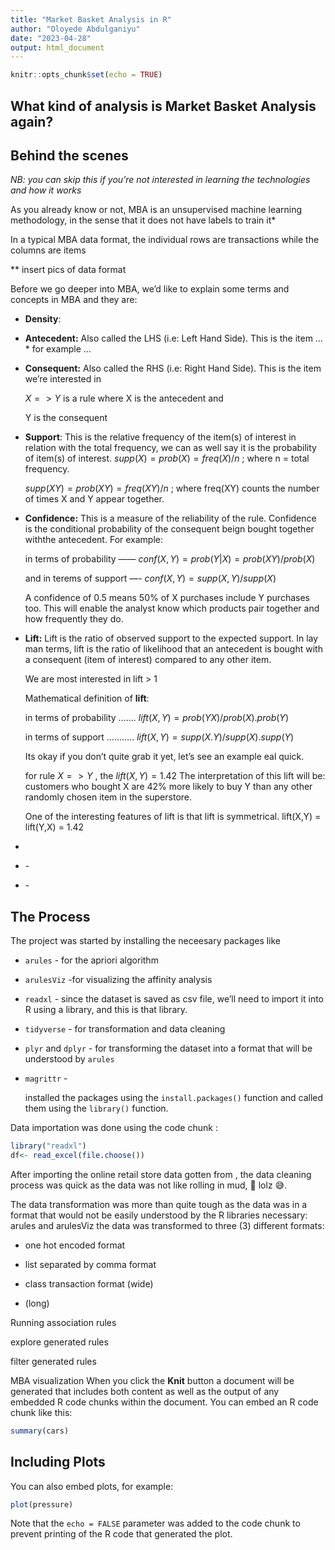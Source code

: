 ```yaml
---
title: "Market Basket Analysis in R"
author: "Oloyede Abdulganiyu"
date: "2023-04-28"
output: html_document
---
```


```r
knitr::opts_chunk$set(echo = TRUE)
```

## What kind of analysis is Market Basket Analysis again?

## Behind the scenes

*NB: you can skip this if you're not interested in learning the technologies and how it works*

As you already know or not, MBA is an unsupervised machine learning methodology, in the sense that it does not have labels to train it\*

In a typical MBA data format, the individual rows are transactions while the columns are items

\*\* insert pics of data format

Before we go deeper into MBA, we'd like to explain some terms and concepts in MBA and they are:

-   **Density**:

-   **Antecedent:** Also called the LHS (i.e: Left Hand Side). This is the item ...\* for example ...

-   **Consequent:** Also called the RHS (i.e: Right Hand Side). This is the item we're interested in

    $X => Y$ is a rule where X is the antecedent and

    Y is the consequent

-   **Support**: This is the relative frequency of the item(s) of interest in relation with the total frequency, we can as well say it is the probability of item(s) of interest. $supp(X) = prob(X) = freq(X)/n$ ; where n = total frequency.

    $supp(XY) = prob(XY) = freq(XY)/n$ ; where freq(XY) counts the number of times X and Y appear together.

-   **Confidence:** This is a measure of the reliability of the rule. Confidence is the conditional probability of the consequent beign bought together withthe antecedent. For example:

    in terms of probability ------ $conf(X,Y) = prob(Y|X) = prob(XY)/prob(X)$

    and in terems of support ---- $conf(X,Y) = supp(X,Y)/ supp(X)$

    A confidence of 0.5 means 50% of X purchases include Y purchases too. This will enable the analyst know which products pair together and how frequently they do.

-   **Lift:** Lift is the ratio of observed support to the expected support. In lay man terms, lift is the ratio of likelihood that an antecedent is bought with a consequent (item of interest) compared to any other item.

    We are most interested in lift \> 1

    Mathematical definition of **lift**:

    in terms of probability ....... $lift(X,Y) = prob(YX)/prob(X).prob(Y)$

    in terms of support ........... $lift(X,Y) = supp(X.Y)/ supp(X).supp(Y)$

    Its okay if you don't quite grab it yet, let's see an example eal quick.

    for rule $X => Y$ , the $lift(X,Y) = 1.42$ The interpretation of this lift will be: customers who bought X are 42% more likely to buy Y than any other randomly chosen item in the superstore.

    One of the interesting features of lift is that lift is symmetrical. lift(X,Y) = lift(Y,X) = 1.42

-   

-   \-

-   \-

## The Process

The project was started by installing the neceesary packages like

-   `arules` - for the apriori algorithm

-   `arulesViz` -for visualizing the affinity analysis

-   `readxl` - since the dataset is saved as csv file, we'll need to import it into R using a library, and this is that library.

-   `tidyverse` - for transformation and data cleaning

-   `plyr` and `dplyr` - for transforming the dataset into a format that will be understood by `arules`

-   `magrittr` -

    installed the packages using the `install.packages()` function and called them using the `library()` function.

Data importation was done using the code chunk :

```r
library("readxl")
df<- read_excel(file.choose())
```

After importing the online retail store data gotten from <link>, the data cleaning process was quick as the data was not like rolling in mud, 🤣 lolz 😅.

The data transformation was more than quite tough as the data was in a format that would not be easily understood by the R libraries necessary: arules and arulesViz the data was transformed to three (3) different formats:

-   one hot encoded format

-   list separated by comma format

-   class transaction format (wide)

-   (long)

Running association rules

explore generated rules

filter generated rules

MBA visualization When you click the **Knit** button a document will be generated that includes both content as well as the output of any embedded R code chunks within the document. You can embed an R code chunk like this:

```r
summary(cars)
```

## Including Plots

You can also embed plots, for example:

```r
plot(pressure)
```

Note that the `echo = FALSE` parameter was added to the code chunk to prevent printing of the R code that generated the plot.
